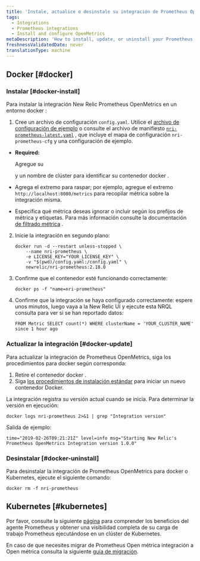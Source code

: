 ```yaml
---
title: 'Instale, actualice o desinstale su integración de Prometheus OpenMetrics'
tags:
  - Integrations
  - Prometheus integrations
  - Install and configure OpenMetrics
metaDescription: 'How to install, update, or uninstall your Prometheus OpenMetrics integration with New Relic for your Docker or Kubernetes environment.'
freshnessValidatedDate: never
translationType: machine
---
```


## Docker [#docker]

### Instalar [#docker-install]

Para instalar la integración New Relic Prometheus OpenMetrics en un entorno docker :

1. Cree un archivo de configuración `config.yaml`. Utilice el [archivo de configuración de ejemplo](/docs/integrations/prometheus-integrations/install-configure/configure-prometheus-openmetrics-integration#example-configuration-file) o consulte el archivo de manifiesto [`nri-prometheus-latest.yaml`](https://download.newrelic.com/infrastructure_agent/integrations/kubernetes/nri-prometheus-latest.yaml) , que incluye el mapa de configuración `nri-prometheus-cfg` y una configuración de ejemplo.

* <DoNotTranslate>**Required:**</DoNotTranslate>

  Agregue su

  <InlinePopover type="licenseKey"/>

  y un nombre de clúster para identificar su contenedor docker .

* Agrega el extremo para raspar; por ejemplo, agregue el extremo `http://localhost:8080/metrics` para recopilar métrica sobre la integración misma.

* Especifica qué métrica deseas ignorar o incluir según los prefijos de métrica y etiquetas. Para más información consulte la documentación [de filtrado métrica](/docs/infrastructure/prometheus-integrations/install-configure-prometheus-agent/setup-prometheus-agent/#drop-keep-metrics) .

2. Inicie la integración en segundo plano:

   ```
   docker run -d --restart unless-stopped \
       --name nri-prometheus \
       -e LICENSE_KEY="YOUR_LICENSE_KEY" \
       -v "$(pwd)/config.yaml:/config.yaml" \
       newrelic/nri-prometheus:2.18.0
   ```

3. Confirme que el contenedor esté funcionando correctamente:

   ```
   docker ps -f "name=nri-prometheus"
   ```

4. Confirme que la integración se haya configurado correctamente: espere unos minutos, luego vaya a la New Relic UI y ejecute esta NRQL consulta para ver si se han reportado datos:

   ```
   FROM Metric SELECT count(*) WHERE clusterName = 'YOUR_CLUSTER_NAME' since 1 hour ago
   ```

<InstallFeedback/>

### Actualizar la integración [#docker-update]

Para actualizar la integración de Prometheus OpenMetrics, siga los procedimientos para docker según corresponda:

1. Retire el contenedor docker .
2. Siga [los procedimientos de instalación estándar](#docker-install) para iniciar un nuevo contenedor Docker.

La integración registra su versión actual cuando se inicia. Para determinar la versión en ejecución:

```
docker logs nri-prometheus 2>&1 | grep "Integration version"
```

Salida de ejemplo:

```
time="2019-02-26T09:21:21Z" level=info msg="Starting New Relic's Prometheus OpenMetrics Integration version 1.0.0"
```

### Desinstalar [#docker-uninstall]

Para desinstalar la integración de Prometheus OpenMetrics para docker o Kubernetes, ejecute el siguiente comando:

```
docker rm -f nri-prometheus
```

## Kubernetes [#kubernetes]

Por favor, consulte la siguiente [página](/docs/infrastructure/prometheus-integrations/install-configure-prometheus-agent/install-prometheus-agent) para comprender los beneficios del agente Prometheus y obtener una visibilidad completa de su carga de trabajo Prometheus ejecutándose en un clúster de Kubernetes.

En caso de que necesites migrar de Prometheus Open métrica integración a Open métrica consulta la siguiente [guía de migración](/docs/infrastructure/prometheus-integrations/install-configure-prometheus-agent/migration-guide).
